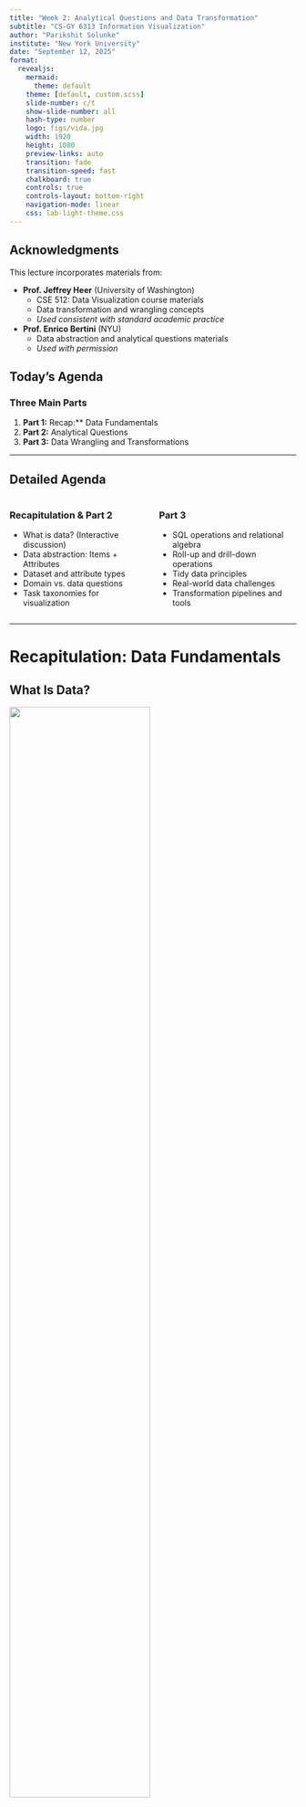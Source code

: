 ```yaml
---
title: "Week 2: Analytical Questions and Data Transformation"
subtitle: "CS-GY 6313 Information Visualization"
author: "Parikshit Solunke"
institute: "New York University"
date: "September 12, 2025"
format:
  revealjs:
    mermaid:
      theme: default
    theme: [default, custom.scss]
    slide-number: c/t
    show-slide-number: all
    hash-type: number
    logo: figs/vida.jpg
    width: 1920
    height: 1080
    preview-links: auto
    transition: fade
    transition-speed: fast
    chalkboard: true
    controls: true
    controls-layout: bottom-right
    navigation-mode: linear
    css: lab-light-theme.css
---
```


## Acknowledgments

This lecture incorporates materials from:

- **Prof. Jeffrey Heer** (University of Washington)
  - CSE 512: Data Visualization course materials
  - Data transformation and wrangling concepts
  - *Used consistent with standard academic practice*
  
- **Prof. Enrico Bertini** (NYU)
  - Data abstraction and analytical questions materials
  - *Used with permission*
  
## Today's Agenda

### Three Main Parts

::: {.incremental}
1. **Part 1:** Recap:** Data Fundamentals
2. **Part 2:** Analytical Questions  
3. **Part 3:** Data Wrangling and Transformations
:::

---

## Detailed Agenda

:::: {.columns}
::: {.column width="50%"}
### Recapitulation & Part 2
- What is data? (Interactive discussion)
- Data abstraction: Items + Attributes
- Dataset and attribute types
- Domain vs. data questions
- Task taxonomies for visualization
:::

::: {.column width="50%"}
### Part 3 
- SQL operations and relational algebra
- Roll-up and drill-down operations
- Tidy data principles
- Real-world data challenges
- Transformation pipelines and tools
:::
::::

---

# Recapitulation: Data Fundamentals

## What Is Data?

![](figs/data-definition.png){width="70%"}

::: {.incremental}
- **Definition**: Facts and statistics collected together for reference or analysis
- **Examples**: Census data, stock prices, sensor readings, survey responses, click streams
- **Characteristics**: Can be structured/unstructured, quantitative/qualitative, temporal/static
:::

::: {.notes}
Interactive discussion - students provide examples and we build definition together
:::

## Data in Visualization

![](figs/data-viz-pipeline.png){width="80%"}

### The Visualization Pipeline (Card et al., 1999)

::: {.incremental}
1. **Collection**: Raw data from various sources
2. **Transformation**: Data tables, cleaning, structuring, aggregations etc
3. **Visualization**: Visual structures and views
:::

::: {.notes}
Complete this together - what happens at each stage?

  
:::

## Data Abstraction

### Data Abstraction as a Visualization Design Tool

---

![](figs/data-abstraction-definition.png){width="80%"}

### From Reality to Representation

::: {.incremental}
- **Real-world phenomena**: Events, objects, processes
- **Measurements/observations**: Sensors, surveys, records
- **Abstract data model**: Tables, networks, fields
- **Visualization encoding**: Visual mappings and representations
:::

## Datasets = Items + Attributes

![](figs/dataset-definition.png){width="90%"}

---

![](figs/items-attributes-definition.png){width="90%"}

### Complete the Framework

**Items** (also called records, cases, objects):
- Definition: Objects/entities you want to visualize
- Examples: 

**Attributes** (also called variables, features, fields):
- Definition: Properties of these objects/entities
- Examples: 

::: {.notes}
Students fill in definitions and provide examples from their own domains
:::

## Dataset Types

### Munzner's Classification (2014)

*From "Visualization Analysis and Design", Chapter 2*

:::: {.columns}
::: {.column width="50%"}
Fill in examples for each type:

- **Tables**: 
- **Networks**: 
- **Fields**: 
- **Geometry**: 
:::

::: {.column width="50%"}
![](figs/table-structure.png){width="90%"}
:::
::::

::: {.notes}
Have students think of examples from their research/work experience
:::

---

## Attribute Types

### Qualitative (Categorical):
- **Nominal:** No order (colors, countries)
- **Ordinal:** Natural order (low/medium/high)
- **Binary:** Two options (yes/no)

### Quantitative (Numeric):
- **Discrete:** Countable numbers (students in class)
- **Continuous:** Any value in range (height, temperature)

---

## Stevens' Levels of Measurement (1946)

Complete the table with examples: 

| Level | Description | Operations | Examples |
|-------|-------------|------------|----------|
| **Nominal** | Categories, no order | =, ≠ |  |
| **Ordinal** | Ordered categories | =, ≠, <, > |  |
| **Interval (Quantitative)** | Numeric, no true zero | =, ≠, <, >, - |  |
| **Ratio (Quantitative)** | Numeric, true zero | =, ≠, <, >, -, % |  |


:::{.notes}
 Colors, names, IDs |
| **Ordinal** | Ordered categories | =, ≠, <, > | Rankings, grades |
| **Interval** | Numeric, no true zero | =, ≠, <, >, - | Temperature (°C or °F only, Kelvin has a true 0 ), dates |
| **Ratio** | Numeric, true zero | =, ≠, <, >, -, % | Height, weight, age, income |
:::
---

### Why is it useful to identify attribute types?

::: {.fragment}
<br>
</br>
Types provide guidance in selecting appropriate graphical encoding strategies...
:::

---

## Visualization Examples by Attribute Type

### Line Charts: Appropriate for Ordered Data
![](figs/line-charts-inappropriate.png){width="100%"}

---

### Categorical Data: Arbitrary Sorting
![](figs/categorical-arbitrary-sorting.png){width="100%"}

---

### Spatial Attributes: Use Spatial Metaphors
![](figs/spatial-metaphors.png){width="90%"}

---

### Quantitative Data: Divergent Color Scales
![](figs/divergent-color-scale.png){width="100%"}

---

## (More) Ways of Characterizing Variables

### Physical Types
- Characterized by storage format
- Characterized by machine operations
- *Example*: bool, int32, float, double, string

### Abstract Types
- Provide descriptions of the data
- May be characterized by methods/attributes
- May be organized into a hierarchy
- *Example*: plants, animals, metazoans

## Taxonomy of Data Types

### Shneiderman's Classification (1996)

:::: {.columns}
::: {.column width="50%"}
- **1D** (sets and sequences)
- **Temporal**
- **2D** (maps)
- **3D** (shapes)
:::

::: {.column width="50%"}
- **nD** (relational)
- **Trees** (hierarchies)
- **Networks** (graphs)
:::
::::

*"The eyes have it: A task by data type taxonomy for information visualization"*

## Dimensions & Measures

### Dimensions (~ independent variables)
- **Categorical variables** that describe and organize data (Nominal, Ordinal)
- Examples: Categories, dates, regions, binned quantities
- Used for: Grouping, filtering, splitting data

### Measures (~ dependent variables)
- Quantitative values that can be aggregated (Q)
- Examples: Sales revenue, temperature readings, counts
- Used for: Sum, count, average, std. dev, min/max

*Not a strict distinction. The same variable may be treated either way depending on the task. For example - Weather if described as - Hot/Cold(N) vs Temparature Values(Q)*

---

## Data Models vs Conceptual Models

### Data models are formal descriptions
- Focus on storage, computation, and manipulation
- Example: Array of 32-bit floats [98.6, 101.2, 99.1]

### Conceptual models are mental constructions
- Semantic, meaning-rich representations
- Support reasoning, interpretation, and understanding
- Example: Patient temperatures (normal, fever, recovering)

### Examples (data vs. conceptual)
- Float array [1.2, -0.8, 2.1] vs. market volatility
- 3D vector of floats vs. spatial location

**Data models ask "How is it stored?" Conceptual models ask "What does it mean?"**

::: {.notes}
From Jeff Heer's materials on distinguishing between formal data models and conceptual understanding
:::

## From Data Model to Stevens' Levels

**Example: Temperature Data**

### Data Model
- 32.5, 54.0, -17.3, ...
- Floating point numbers

### Conceptual Model
- Temperature (°C)

### Measurement Scales (Stevens' Levels):
- Above/Below Freezing (Nominal)
- Cold, Warm, Hot (Ordinal)
- Actual Temperature Values (Quantitative - Interval)

**Key Point**: Same data, different analytical possibilities depending on measurement scale

---

# Part 2: Analytical Questions

## Visualization as a Tool to Answer Questions with Data

![](figs/domain-to-data-intro.png){width="100%"}

---

## Domain Questions vs. Data Questions

![](figs/domain-vs-data-table.png){width="100%"}

---

## From Domain to Data Questions

![](figs/flight-data-intro.png){width="100%"}

---

## Example: NYC Flight Delays Data

![](figs/flight-data-table.png){width="100%"}

---

## Domain Questions: Flight Data

![](figs/flight-data-domain-questions.png){width="100%"}

---

## Visualization Answers All Questions

![](figs/flight-data-visualization.png){width="100%"}

---

## Example: Vision Zero Initiative

![](figs/vision-zero-example1.png){width="100%"}

---

## Multiple Data Questions from One Domain Question

![](figs/vision-zero-example2.png){width="100%"}

---

## Key Insight: Specificity Matters

**One domain question can lead to many data questions:**

::: {.incremental}
- **Temporal granularity:** Weekly vs. monthly vs. yearly
- **Temporal scope:** 5 years vs. 10 years vs. since implementation
- **Spatial scope:** Citywide vs. by borough vs. by intersection
- **Measure definition:** Total injuries vs. serious injuries vs. fatalities
:::

---

## Key Characteristics

![](figs/domain-vs-data-comparison.png){width="100%"}

---

## Assessment Questions Throughout the Pipeline

![](figs/viz-pipeline-assessment2.png){width="100%"}

---

## What Can We Ask of Data?

### Shneiderman's Information Seeking Tasks (1996)

::: {.incremental}
- **Overview**: What does the data look like?
- **Zoom**: Focus on items of interest
- **Filter**: Show me something conditionally
- **Details-on-demand**: Show me more when I need it
- **Relate**: How are items connected?
- **History**: What has changed?
- **Extract**: Let me save what I find
:::

::: {.notes}
Shneiderman's Visual Information Seeking Mantra: Overview first, zoom and filter, then details-on-demand
:::


## The Three Levels of Questions

### According to Bertin (1983)

::: {.incremental}
1. **Elementary**: What is the value of X for element Y?
2. **Intermediate**: What elements have value X?
3. **Overall**: What are the relationships among all elements?
:::

## Modern Task Frameworks

- **Brehmer & Munzner (2013)**: Why - What - How
- **Schulz et al. (2013)**: Goals - Means - Characteristics

---

## Types of Analytical Tasks

### Low-level Tasks (Amar et al., 2005)

*"Low-Level Components of Analytic Activity in Information Visualization"*

:::: {.columns}
::: {.column width="50%"}
**Value Tasks**

- **Retrieve Value**: What is the value of attribute X for case Y?
- **Filter**: Which cases satisfy condition C?
- **Compute Derived Value**: What is the value of function F given attribute X?
- **Find Extremum**: What is the max/min value of attribute X?
- **Sort**: What is the ordering of cases by attribute X?
- **Determine Range**: What is the span of values of attribute X?
:::

::: {.column width="50%"}
**Pattern Tasks**

- **Find Anomalies**: Which cases are exceptional given their relation to others?
- **Cluster**: Which cases are similar in value for attributes X, Y, Z?
- **Correlate**: What is the relationship between attributes X and Y?
- **Characterize Distribution**: What is the distribution of values of attribute X?
:::
::::

---

## Why Task Frameworks?

:::{.incremental}

- **Choose appropriate visual encodings** - Match data types to suitable visual representations
- **Support user tasks** - Ensure your visualization enables the analytical tasks users need
- **Design systematic interactions** - Know what operations users expect to perform
- **Avoid visualization pitfalls** - Understand when certain chart types mislead or fail
- **Evaluate design decisions** - Test whether your visualization supports intended analytical goals
- **Create complete tools** - Build systems that handle the full spectrum of data analysis tasks
:::

# Part 3: Data Wrangling and Transformation


## The Reality of Data Work

> "I spend more than half of my time integrating, cleansing and transforming data without doing any actual analysis. Most of the time I'm lucky if I get to do any 'analysis' at all."
> 
> — Anonymous Data Scientist (2012 interview study)

## Visualization Reveals Data Problems

> "The first sign that a visualization is good is that it shows you a problem in your data. Every successful visualization that I've been involved with has had this stage where you realize, 'Oh my God, this data is not what I thought it would be!' So already, you've discovered something."
> 
> — Martin Wattenberg (ACM Queue '09)

---

## Data Wrangling Pipeline

![](figs/data-wrangling-pipeline.png){width="100%"}

## Common Data Quality Issues
:::{.fragment}
:::: {.columns}
::: {.column width="50%"}
### Missing Data
- Null values
- Empty strings
- Placeholder values (999, -1)
- Incomplete records

### Inconsistent Data
- Different formats
- Duplicate records
- Conflicting values
- Unit mismatches
:::

::: {.column width="50%"}
### Incorrect Data
- Data entry errors
- Outliers
- Wrong data types
- Invalid relationships

### Structural Issues
- Denormalized data
- Wrong granularity
- Mixed semantics
- Schema violations
:::
::::
:::

## Common Data Cleaning Techniques

:::{.incremental}
* ### Handling Missing Values
  - **Purpose**: Address incomplete data
  - **Methods**: Imputation, deletion, interpolation
  - **Example**: Fill missing ages with median value

* ### Duplicate Removal
  - **Purpose**: Eliminate redundant records
  - **Types**: Exact matches, fuzzy matching, key-based

* ### Outlier Detection
  - **Purpose**: Identify anomalous values
  - **Methods**: Statistical bounds, domain rules, clustering

* ### Data Type Correction
  - **Purpose**: Ensure proper format consistency
  - **Methods**: Parsing, casting, validation rules
:::

## Common Transformation Operations

:::{.incremental}
* ### Aggregation
  - **Purpose**: Summarize groups of data
  - **Methods**: Sum, mean, median, count, min, max
  - **Example**: Daily sales → Monthly totals

* ### Filtering
  - **Purpose**: Focus on relevant subset
  - **Types**: Range, categorical, conditional 

* ### Binning
  - **Purpose**: Convert continuous to discrete
  - **Methods**: Equal width, equal frequency, custom
  _ **Example**: Dividing age into groups (<18, 18-65, >65)

* ### Normalization
  - **Purpose**: Enable fair comparison
  - **Methods**: Min-max, z-score, percentage
:::

## Transformation Pipeline Example

![](figs/transformation-pipeline-example.png){width="100%"}

## Relational Data Model

### Represent data as a **table** (or relation)

- Each **row** (or tuple) represents a record
  - Each record is a fixed-length tuple
  
- Each **column** (or field) represents a variable
  - Each field has a name and a data type

- A table's **schema** is the set of names and types
- A **database** is a collection of tables (relations)

## Relational Algebra / SQL

### Operations on Data Tables: table(s) in, table out

- **Project** (`SELECT`): select a set of columns
- **Filter** (`WHERE`): remove unwanted rows
- **Sort** (`ORDER BY`): order records
- **Aggregate** (`GROUP BY`, `SUM`, `MIN`, `MAX`): partition rows into groups + summarize
- **Combine** (`JOIN`, `UNION`): integrate data from multiple tables

## SQL Operations: Project

```sql
SELECT day, stock FROM prices
```

:::: {.columns}
::: {.column width="45%"}
**Input:**

| day  | stock | price  |
|------|-------|--------|
| 10/3 | AMZN  | 957.10 |
| 10/3 | MSFT  | 74.26  |
| 10/4 | AMZN  | 965.45 |
| 10/4 | MSFT  | 74.69  |
:::

::: {.column width="10%"}
→
:::

::: {.column width="45%"}
**Output:**

| day  | stock |
|------|-------|
| 10/3 | AMZN  |
| 10/3 | MSFT  |
| 10/4 | AMZN  |
| 10/4 | MSFT  |
:::
::::

## SQL Operations: Filter

```sql
SELECT * FROM prices WHERE price > 100
```

:::: {.columns}
::: {.column width="45%"}
**Input:**

| day  | stock | price  |
|------|-------|--------|
| 10/3 | AMZN  | 957.10 |
| 10/3 | MSFT  | 74.26  |
| 10/4 | AMZN  | 965.45 |
| 10/4 | MSFT  | 74.69  |
:::

::: {.column width="10%"}
→
:::

::: {.column width="45%"}
**Output:**

| day  | stock | price  |
|------|-------|--------|
| 10/3 | AMZN  | 957.10 |
| 10/4 | AMZN  | 965.45 |
:::
::::

## SQL Operations: Aggregate

```sql
SELECT stock, MIN(price) 
FROM prices 
GROUP BY stock
```

:::: {.columns}
::: {.column width="45%"}
**Input:**

| day  | stock | price  |
|------|-------|--------|
| 10/3 | AMZN  | 957.10 |
| 10/3 | MSFT  | 74.26  |
| 10/4 | AMZN  | 965.45 |
| 10/4 | MSFT  | 74.69  |
:::

::: {.column width="10%"}
→
:::

::: {.column width="45%"}
**Output:**

| stock | min(price) |
|-------|------------|
| AMZN  | 957.10     |
| MSFT  | 74.26      |
:::
::::

## Roll-Up and Drill-Down

![](figs/rollup-drilldown-sql1.png){width="100%"}

---

## Roll-Up and Drill-Down: Adding Dimensions

![](figs/rollup-drilldown-sql2.png){width="100%"}

---

## Data Cube Visualization: Aggregation Operations

![](figs/rollup-drilldown-cube1.png){width="100%"}

---

## Roll-Up vs. Drill-Down Operations

![](figs/rollup-drilldown-cube2.png){width="100%"}

---

## Creating Derived Attributes

### Calculated Fields
```python
# Examples of derived attributes
df['profit_margin'] = df['profit'] / df['revenue']
df['year'] = pd.to_datetime(df['date']).dt.year
df['is_profitable'] = df['profit'] > 0
df['age_group'] = pd.cut(df['age'], 
                         bins=[0, 18, 65, 100],
                         labels=['child', 'adult', 'senior'])
```

### Feature Engineering
- Ratios and percentages
- Time-based features (day of week, season)
- Categorical encoding (one-hot, ordinal)
- Text processing (word counts, sentiment)

---

## Tidy Data: Organizing Data for Visualization

**Goal:** Structuring data to make visualization and analysis easier

![](figs/td-table-typical.jpg){width="100%"}

---

## Alternative Data Structures

![](figs/td-table-alternative.jpg){width="100%"}

---

## The Tidy Data Solution

![](figs/td-table-tidy.jpg){width="100%"}

---

## Tidy Data Definition

In tidy data:

::: {.incremental}
- **Each variable forms a column**
- **Each observation forms a row**  
- **Each type of observational unit forms a table**
:::

---

## Tidy Data Example #1

![](figs/td-table-example.jpg){width="100%"}

---

## Transforming to Tidy Format

![](figs/td-table-towards-tidy.jpg){width="100%"}

---

## Tidy Data Example #2: Before

![](figs/td-table-before-tidy.jpg){width="100%"}

---

## Tidy Data Example #2: After

![](figs/td-table-after-tidy.jpg){width="100%"}

---

## Tools for Data Transformation

:::: {.columns}
::: {.column width="33%"}
### Programming
- **Python**: pandas, numpy
- **R**: dplyr, tidyr
- **SQL**: CTEs, window functions
:::

::: {.column width="33%"}
### Visual Tools
- **Tableau Prep**
- **Power Query**
- **OpenRefine**
- **Trifacta**
:::

::: {.column width="34%"}
### Big Data
- **Apache Spark**
- **dbt**
- **Alteryx**
- **Apache Beam**
:::
::::

## Best Practices

### Data Wrangling Guidelines

::: {.incremental}
1. **Document transformations**: Keep track of all changes
2. **Preserve raw data**: Never modify original source
3. **Validate results**: Check for unexpected values
4. **Test edge cases**: Handle nulls, zeros, outliers
5. **Consider performance**: Optimize for large datasets
6. **Make it reproducible**: Script or save workflows
7. **Think about updates**: Design for new data
:::

---

# Examples & Practice

## Data to Visualization Examples

### Categories → Bar Chart
![](figs/categories-to-barchart.png){width="90%"}

---

### Spatial Information → Map
![](figs/spatial-to-map.png){width="90%"}

## Example: U.S. Census Data

### Data Schema
- **Year**: 1850-2000 (every decade)
- **Age**: 0-90+
- **Sex**: Male, Female
- **Marital Status**: Single, Married, Divorced, Widowed
- **People Count**: Number in group

### Questions to Explore
- How has population age distribution changed?
- What are marriage patterns by age and year?
- How do we handle the changing categories over time?

## Interactive Exercise: NYC Taxi Data

### Dataset Description

Raw taxi trip data with these fields:

::: {.incremental}
- **pickup_datetime, dropoff_datetime**
- **pickup_location, dropoff_location**  
- **trip_distance, fare_amount**
- **passenger_count**
:::

---

## Your Design Tasks

Work in small groups to design a transformation pipeline:

::: {.incremental}
1. **What derived attributes would be useful?**
2. **How would you aggregate for daily patterns?**
3. **What filtering might reveal insights?**
4. **How would you handle outliers?**
:::

::: {.notes}
Give groups 5-7 minutes, then discuss solutions
:::

## Common Data Formats

### Text Formats
```csv
# CSV: Comma-Separated Values
year,age,marital_status,sex,people
1850,0,0,1,1483789
```

```json
// JSON: JavaScript Object Notation
[
  {"year":1850,"age":0,"marital_status":0,"sex":1,"people":1483789},
  {"year":1850,"age":5,"marital_status":0,"sex":1,"people":1411067}
]
```

### Binary Formats
- **Arrow**: Columnar memory format
- **Parquet**: Compressed columnar storage
- **HDF5**: Hierarchical data format

---

# Summary

## Key Takeaways

### Analytical Questions
- Different levels of questions require different visualizations
- Tasks range from elementary lookups to pattern discovery
- Visual queries enable interactive exploration

### Data Models & Types
- Distinguish between data models and conceptual models
- Type (N/O/Q) determines appropriate encodings
- Dimensions vs measures depends on analytical task

### Data Transformation
- SQL/relational algebra provides fundamental operations
- Tidy data principles enable consistent analysis
- Roll-up and drill-down for multidimensional exploration

### Data Wrangling
- Most time spent on data preparation, not analysis
- Visualization helps identify data quality issues
- Document and automate transformation pipelines

## Next Week

### Week 3: Marks, Channels, and Perception
- Visual encoding principles
- Perceptual effectiveness
- Design guidelines

### Reading
- Munzner Ch. 4-5
- Cleveland & McGill (1984)

### Lab (Sept 13)
- Hands-on data transformation with pandas
- Creating tidy datasets
- Building transformation pipelines

## Questions?

### Resources
- [Tidy Data Paper](https://www.jstatsoft.org/article/view/v059i10)
- [pandas Documentation](https://pandas.pydata.org/)
- [Data Transformation with dplyr](https://dplyr.tidyverse.org/)
- [Jeff Heer's CSE 512 Course](https://courses.cs.washington.edu/courses/cse512/)
- **Amar, R., Eagan, J., & Stasko, J.** (2005). Low-level components of analytic activity in information visualization. *IEEE Symposium on Information Visualization*, 111-117.
- **Card, S. K., Mackinlay, J. D., & Shneiderman, B.** (1999). *Readings in Information Visualization: Using Vision to Think*. Morgan Kaufmann.
- **Munzner, T.** (2014). *Visualization Analysis and Design*. CRC Press.
- **Shneiderman, B.** (1996). The eyes have it: A task by data type taxonomy for information visualization. *Proceedings 1996 IEEE Symposium on Visual Languages*, 336-343.
- **Stevens, S. S.** (1946). On the Theory of Scales of Measurement. *Science*, 103(2684), 677-680.
